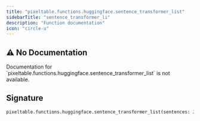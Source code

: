 ```yaml
---
title: "pixeltable.functions.huggingface.sentence_transformer_list"
sidebarTitle: "sentence_transformer_li"
description: "Function documentation"
icon: "circle-u"
---
```

## ⚠️ No Documentation

<Warning>
Documentation for `pixeltable.functions.huggingface.sentence_transformer_list` is not available.
</Warning>

## Signature

```python
pixeltable.functions.huggingface.sentence_transformer_list(sentences: Json, model_id: String, normalize_embeddings: Bool) -> Json
```

